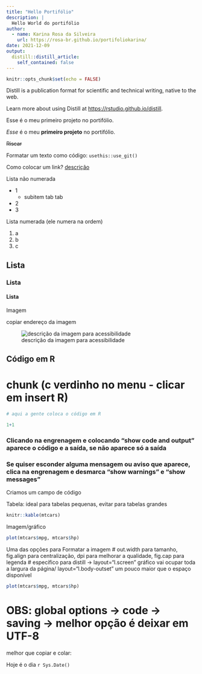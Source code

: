 ```yaml
---
title: "Hello Portifólio"
description: |
  Hello World do portifólio
author:
  - name: Karina Rosa da Silveira
    url: https://rosa-br.github.io/portifoliokarina/
date: 2021-12-09
output:
  distill::distill_article:
    self_contained: false
---
```



```r
knitr::opts_chunk$set(echo = FALSE)
```

Distill is a publication format for scientific and technical writing, native to the web.

Learn more about using Distill at <https://rstudio.github.io/distill>.

Esse é o meu primeiro projeto no portifólio.


*Esse* é o meu **primeiro projeto** no portifólio.

~~Riscar~~



Formatar um texto como código: `usethis::use_git()`

Como colocar um link?  [descrição](endereço link)

Lista não numerada

- 1
    - subitem tab tab
- 2
- 3

Lista numerada (ele numera na ordem)

1. a
1. b
1. c

## Lista
### Lista
#### Lista

Imagem

copiar endereço da imagem

![descrição da imagem para acessibilidade](link da imagem)


## Código em R

# chunk (c verdinho no menu - clicar em insert R)

```r
# aqui a gente coloca o código em R

1+1
```
### Clicando na engrenagem e colocando "show code and output" aparece o código e a saída, se não aparece só a saída
### Se quiser esconder alguma mensagem ou aviso que aparece, clica na engrenagem e desmarca "show warnings" e "show messages"


Criamos um campo de código


Tabela:
ideal para tabelas pequenas, evitar para tabelas grandes

```r
knitr::kable(mtcars)
```

Imagem/gráfico

```r
plot(mtcars$mpg, mtcars$hp)
```


Uma das opções para Formatar a imagem
# out.width para tamanho, fig.align para centralização, dpi para melhorar a qualidade, fig.cap para legenda
# específico para distill -> layout="l.screen" gráfico vai ocupar toda a largura da página/ layout="l.body-outset" um pouco maior que o espaço disponível

```r
plot(mtcars$mpg, mtcars$hp)
```

# OBS: global options -> code -> saving -> melhor opção é deixar em UTF-8

melhor que copiar e colar:

Hoje é o dia `r Sys.Date()`













